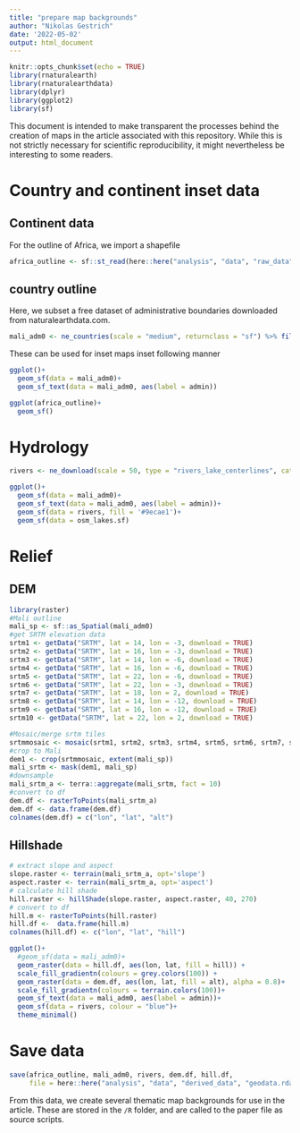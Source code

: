 ```yaml
---
title: "prepare map backgrounds"
author: "Nikolas Gestrich"
date: '2022-05-02'
output: html_document
---
```


```r
knitr::opts_chunk$set(echo = TRUE)
library(rnaturalearth)
library(rnaturalearthdata)
library(dplyr)
library(ggplot2)
library(sf)
```

This document is intended to make transparent the processes behind the creation of maps in the article associated with this repository. While this is not strictly necessary for scientific reproducibility, it might nevertheless be interesting to some readers.

# Country and continent inset data

## Continent data

For the outline of Africa, we import a shapefile 

```r
africa_outline <- sf::st_read(here::here("analysis", "data", "raw_data", "Africa_outline.shp")) %>% sf::st_crop(xmax = 54, xmin = -20, ymax = 40, ymin = -36)
```

## country outline

Here, we subset a free dataset of administrative boundaries downloaded from naturalearthdata.com. 

```r
mali_adm0 <- ne_countries(scale = "medium", returnclass = "sf") %>% filter(admin == "Mali")
```


These can be used for inset maps inset following manner

```r
ggplot()+
  geom_sf(data = mali_adm0)+
  geom_sf_text(data = mali_adm0, aes(label = admin))

ggplot(africa_outline)+
  geom_sf()
```

# Hydrology


```r
rivers <- ne_download(scale = 50, type = "rivers_lake_centerlines", category = "physical", returnclass = "sf") %>% sf::st_intersection(mali_adm0) %>% filter (name == "Niger")


```


```r
ggplot()+
  geom_sf(data = mali_adm0)+
  geom_sf_text(data = mali_adm0, aes(label = admin))+
  geom_sf(data = rivers, fill = '#9ecae1')+
  geom_sf(data = osm_lakes.sf)
```

# Relief

## DEM

```r
library(raster)
#Mali outline
mali_sp <- sf::as_Spatial(mali_adm0)
#get SRTM elevation data
srtm1 <- getData("SRTM", lat = 14, lon = -3, download = TRUE)
srtm2 <- getData("SRTM", lat = 16, lon = -3, download = TRUE)
srtm3 <- getData("SRTM", lat = 14, lon = -6, download = TRUE)
srtm4 <- getData("SRTM", lat = 16, lon = -6, download = TRUE)
srtm5 <- getData("SRTM", lat = 22, lon = -6, download = TRUE)
srtm6 <- getData("SRTM", lat = 22, lon = -3, download = TRUE)
srtm7 <- getData("SRTM", lat = 18, lon = 2, download = TRUE)
srtm8 <- getData("SRTM", lat = 14, lon = -12, download = TRUE)
srtm9 <- getData("SRTM", lat = 16, lon = -12, download = TRUE)
srtm10 <- getData("SRTM", lat = 22, lon = 2, download = TRUE)

#Mosaic/merge srtm tiles
srtmmosaic <- mosaic(srtm1, srtm2, srtm3, srtm4, srtm5, srtm6, srtm7, srtm8, srtm9, srtm10, fun=mean)
#crop to Mali
dem1 <- crop(srtmmosaic, extent(mali_sp))
mali_srtm <- mask(dem1, mali_sp)
#downsample
mali_srtm_a <- terra::aggregate(mali_srtm, fact = 10)
#convert to df
dem.df <- rasterToPoints(mali_srtm_a)
dem.df <- data.frame(dem.df)
colnames(dem.df) = c("lon", "lat", "alt")
```

## Hillshade

```r
# extract slope and aspect
slope.raster <- terrain(mali_srtm_a, opt='slope')
aspect.raster <- terrain(mali_srtm_a, opt='aspect')
# calculate hill shade
hill.raster <- hillShade(slope.raster, aspect.raster, 40, 270)
# convert to df
hill.m <- rasterToPoints(hill.raster)
hill.df <-  data.frame(hill.m)
colnames(hill.df) <- c("lon", "lat", "hill")
```


```r
ggplot()+
  #geom_sf(data = mali_adm0)+
  geom_raster(data = hill.df, aes(lon, lat, fill = hill)) +
  scale_fill_gradientn(colours = grey.colors(100)) +
  geom_raster(data = dem.df, aes(lon, lat, fill = alt), alpha = 0.8)+
  scale_fill_gradientn(colours = terrain.colors(100))+
  geom_sf_text(data = mali_adm0, aes(label = admin))+
  geom_sf(data = rivers, colour = "blue")+
  theme_minimal()

```


# Save data
```r
save(africa_outline, mali_adm0, rivers, dem.df, hill.df,
     file = here::here("analysis", "data", "derived_data", "geodata.rda"))
```

From this data, we create several thematic map backgrounds for use in the article. These are stored in the `/R` folder, and are called to the paper file as source scripts.

